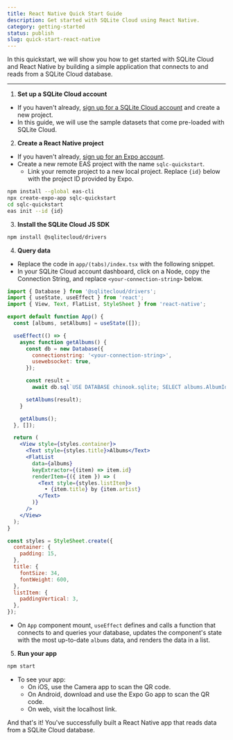 ```yaml
---
title: React Native Quick Start Guide
description: Get started with SQLite Cloud using React Native.
category: getting-started
status: publish
slug: quick-start-react-native
---
```


In this quickstart, we will show you how to get started with SQLite Cloud and React Native by building a simple application that connects to and reads from a SQLite Cloud database.

---

1. **Set up a SQLite Cloud account**
  - If you haven't already, [sign up for a SQLite Cloud account](https://sqlitecloud.io/register) and create a new project.
  - In this guide, we will use the sample datasets that come pre-loaded with SQLite Cloud.

2. **Create a React Native project**
  - If you haven't already, [sign up for an Expo account](https://expo.dev/).
  - Create a new remote EAS project with the name `sqlc-quickstart`.
    - Link your remote project to a new local project. Replace `{id}` below with the project ID provided by Expo.

```bash
npm install --global eas-cli
npx create-expo-app sqlc-quickstart
cd sqlc-quickstart
eas init --id {id}
```

3. **Install the SQLite Cloud JS SDK**

```bash
npm install @sqlitecloud/drivers
```

4. **Query data**
  - Replace the code in `app/(tabs)/index.tsx` with the following snippet.
  - In your SQLite Cloud account dashboard, click on a Node, copy the Connection String, and replace `<your-connection-string>` below.

```jsx
import { Database } from '@sqlitecloud/drivers';
import { useState, useEffect } from 'react';
import { View, Text, FlatList, StyleSheet } from 'react-native';

export default function App() {
  const [albums, setAlbums] = useState([]);

  useEffect(() => {
    async function getAlbums() {
      const db = new Database({
        connectionstring: '<your-connection-string>',
        usewebsocket: true,
      });

      const result =
        await db.sql`USE DATABASE chinook.sqlite; SELECT albums.AlbumId as id, albums.Title as title, artists.name as artist FROM albums INNER JOIN artists WHERE artists.ArtistId = albums.ArtistId LIMIT 20;`;

      setAlbums(result);
    }

    getAlbums();
  }, []);

  return (
    <View style={styles.container}>
      <Text style={styles.title}>Albums</Text>
      <FlatList
        data={albums}
        keyExtractor={(item) => item.id}
        renderItem={({ item }) => (
          <Text style={styles.listItem}>
            • {item.title} by {item.artist}
          </Text>
        )}
      />
    </View>
  );
}

const styles = StyleSheet.create({
  container: {
    padding: 15,
  },
  title: {
    fontSize: 34,
    fontWeight: 600,
  },
  listItem: {
    paddingVertical: 3,
  },
});
```
  - On `App` component mount, `useEffect` defines and calls a function that connects to and queries your database, updates the component's state with the most up-to-date `albums` data, and renders the data in a list.

5. **Run your app**

```bash
npm start
```

  - To see your app:
    - On iOS, use the Camera app to scan the QR code.
    - On Android, download and use the Expo Go app to scan the QR code.
    - On web, visit the localhost link.

And that's it! You've successfully built a React Native app that reads data from a SQLite Cloud database.